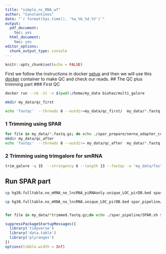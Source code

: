 ```yaml
---
title: "simple_nc_RNA_wf"
author: "Constantinos"
date: "`r format(Sys.time(), '%a_%b_%d_%Y')`"
output:
  pdf_document:
    toc: yes
  html_document:
    toc: yes
editor_options:
  chunk_output_type: console
---
```


```r
knitr::opts_chunk$set(echo = FALSE)
```

First we follow the instructions in docker [setup](https://github.com/ConYel/docker_SPAR)
and then we will use this [docker](https://github.com/BioH4z/Dockerfile_multi_galore) container to make QC and check our reads.
## The QC plus trimming part
### First QC
```bash
docker run --rm -it -v $(pwd):/home/my_data biohaz/multi_galore

mkdir my_data/qc_first

echo 'fastqc'  --threads 8 --outdir=my_data/qc_first/  my_data/*.fastq.gz
```
### 1 Trimming using SPAR
```bash
for file in my_data/*.fastq.gz; do echo ./spar_prepare/smrna_adapter_cut.sh $file 10; done 
mkdir my_data/qc_after
echo 'fastqc'  --threads 8 --outdir= my_data/qc_after  my_data/*.fastq.gz
```
### 2 Trimming using trimgalore for smRNA
```bash
trim_galore -q 15  --stringency 6 --length 13 --fastqc -o 'my_data/fastQC_trimmed' -j 6
```
## Run SPAR part
```bash
cp hg38.fulltable.no_mRNA_no_lncRNA_piRNAonly.unique_LOC_pirDB.bed spar_pipeline/annot/hg38/hg38.fulltable.no_mRNA_no_lncRNA_piRNAonly.unique_LOC.bed 

cp hg38.fulltable.no_mRNA_no_lncRNA.unique_LOC_pirDB.bed spar_pipeline/annot/hg38/hg38.fulltable.no_mRNA_no_lncRNA.unique_LOC.bed 


for file in my_data/*trimmed.fastq.gz;do echo ./spar_pipeline/SPAR.sh $file ./my_data/results_file ./spar_pipeline/config.docker.hg38.sh  10;done 

```





```r
suppressPackageStartupMessages({
  library('tidyverse') 
  library('data.table')
  library('plyranges')
})
options(tibble.width = Inf)
```

